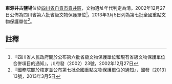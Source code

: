 {{msg:四川省文物保護單位
|名稱 = 東源井古鹽場
|編號 = 90
|圖片 = 
|級別 = S6
|分類 = 
|時代 = [[清代|清代]]
|地点 = [[四川省|四川省]][[自貢市|自貢市]][[貢井區|貢井區]]
|坐標 =
|登錄 = 2002年12月27日
}}
{{msg:四川省文物保護單位
|名稱 = 東源井古鹽場
|編號 = 1888
|圖片 = 
|級別 = 107
|分類 = 
|時代 = 1892年
|地点 = [[四川省|四川省]][[自貢市|自貢市]][[貢井區|貢井區]]
|坐標 =
|登錄 = 2013年3月5日
}}
'''東源井古鹽場'''位於[[四川省|四川省]][[自貢市|自貢市]][[貢井區|貢井區]]，文物遺址年代判定為清。2002年12月27日公佈為四川省第六批省級文物保護單位<ref>『四川省人民政府關於公布第六批省級文物保護單位和現有省級文物保護單位合併項目的通知』，川府發（2002）23號，2002年12月27日</ref>。2013年3月5日列為第七批全國重點文物保護單位<ref>『國務院關於核定並公布第七批全國重點文物保護單位的通知』，國發〔2013〕13號，2013年3月5日</ref>。
==註釋==
{{reflist}}
{{文物保護單位小作品}}